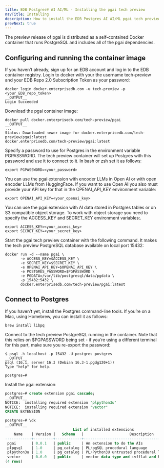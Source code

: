 ```yaml
---
title: EDB Postgres® AI AI/ML - Installing the pgai tech preview
navTitle: Installing
description: How to install the EDB Postgres AI AI/ML pgai tech preview and run the container image.
prevNext: true
---
```


The preview release of pgai is distributed as a self-contained Docker container that runs PostgreSQL and includes all of the pgai dependencies.

## Configuring and running the container image

If you haven’t already, sign up for an EDB account and log in to the EDB container registry.
Login to docker with your the username tech-preview and your EDB Repo 2.0 Subscription Token as your password:

```
docker login docker.enterprisedb.com -u tech-preview -p <your_EDB_repo_token>
__OUTPUT__
Login Succeeded
```

Download the pgai container image:

```
docker pull docker.enterprisedb.com/tech-preview/pgai
__OUTPUT__
...
Status: Downloaded newer image for docker.enterprisedb.com/tech-preview/pgai:latest
docker.enterprisedb.com/tech-preview/pgai:latest
```

Specify a password to use for Postgres in the environment variable PGPASSWORD. The tech preview container will set up Postgres with this password and use it to connect to it. In bash or zsh set it as follows:

```
export PGPASSWORD=<your_password>
```

You can use the pgai extension with encoder LLMs in Open AI or with open encoder LLMs from HuggingFace. If you want to use Open AI you also must provide your API key for that in the OPENAI_API_KEY environment variable:

```
export OPENAI_API_KEY=<your_openai_key>
```

You can use the pgai extension with AI data stored in Postgres tables or on S3 compatible object storage. To work with object storage you need to specify the ACCESS_KEY and SECRET_KEY environment variables:.

```
export ACCESS_KEY=<your_access_key>
export SECRET_KEY=<your_secret_key>
```

Start the pgai tech preview container with the following command. It makes the tech preview PostgreSQL database available on local port 15432:

```
docker run -d --name pgai \
       -e ACCESS_KEY=$ACCESS_KEY \
       -e SECRET_KEY=$SECRET_KEY \
       -e OPENAI_API_KEY=$OPENAI_API_KEY \
       -e POSTGRES_PASSWORD=$PGPASSWORD \
       -e PGDATA=/var/lib/postgresql/data/pgdata \
       -p 15432:5432 \
       docker.enterprisedb.com/tech-preview/pgai:latest
```


## Connect to Postgres

If you haven’t yet, install the Postgres command-line tools. If you’re on a Mac, using Homebrew, you can install it as follows:

```
brew install libpq
```

Connect to the tech preview PostgreSQL running in the container. Note that this relies on $PGPASSWORD being set - if you’re using a different terminal for this part, make sure you re-export the password:

```
$ psql -h localhost -p 15432 -U postgres postgres
__OUTPUT__
psql (16.1, server 16.3 (Debian 16.3-1.pgdg120+1))
Type "help" for help.

postgres=#
```


Install the pgai extension:

```sql
postgres=# create extension pgai cascade;
__OUTPUT__
NOTICE:  installing required extension "plpython3u"
NOTICE:  installing required extension "vector"
CREATE EXTENSION
```

```sql
postgres=# \dx
__OUTPUT__
                               List of installed extensions
    Name    | Version |   Schema   |                     Description
------------+---------+------------+------------------------------------------------------
 pgai       | 0.0.1   | public     | An extension to do the AIs
 plpgsql    | 1.0     | pg_catalog | PL/pgSQL procedural language
 plpython3u | 1.0     | pg_catalog | PL/Python3U untrusted procedural language
 vector     | 0.6.0   | public     | vector data type and ivfflat and hnsw access methods
(4 rows)
```
